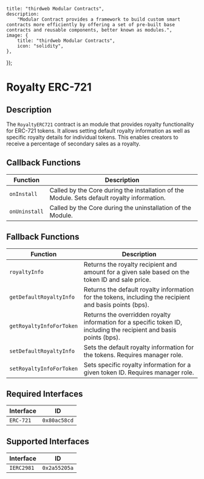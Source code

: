 

    title: "thirdweb Modular Contracts",
    description:
        "Modular Contract provides a framework to build custom smart contracts more efficiently by offering a set of pre-built base contracts and reusable components, better known as modules.",
    image: {
        title: "thirdweb Modular Contracts",
        icon: "solidity",
    },
});

# Royalty ERC-721

## Description

The `RoyaltyERC721` contract is an module that provides royalty functionality for ERC-721 tokens. It allows setting default royalty information as well as specific royalty details for individual tokens. This enables creators to receive a percentage of secondary sales as a royalty.

## Callback Functions

| Function   | Description                                                                |
|------------|----------------------------------------------------------------------------|
| `onInstall`   | Called by the Core during the installation of the Module. Sets default royalty information. |
| `onUninstall` | Called by the Core during the uninstallation of the Module.           |

## Fallback Functions

| Function                | Description                                                                             |
|-------------------------|-----------------------------------------------------------------------------------------|
| `royaltyInfo`           | Returns the royalty recipient and amount for a given sale based on the token ID and sale price. |
| `getDefaultRoyaltyInfo` | Returns the default royalty information for the tokens, including the recipient and basis points (bps). |
| `getRoyaltyInfoForToken`| Returns the overridden royalty information for a specific token ID, including the recipient and basis points (bps). |
| `setDefaultRoyaltyInfo` | Sets the default royalty information for the tokens. Requires manager role.              |
| `setRoyaltyInfoForToken`| Sets specific royalty information for a given token ID. Requires manager role.           |

## Required Interfaces

| Interface  | ID          |
|------------|-------------|
| `ERC-721`  | `0x80ac58cd`|

## Supported Interfaces

| Interface  | ID          |
|------------|-------------|
| `IERC2981` | `0x2a55205a`|

